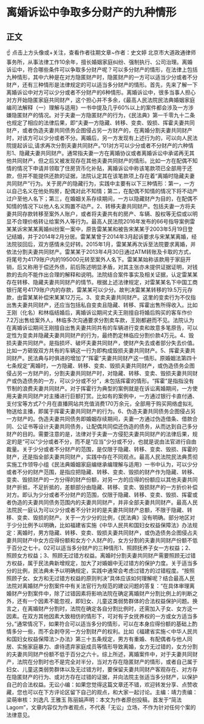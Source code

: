 # 离婚诉讼中争取多分财产的九种情形
## 正文
☝ 点击上方头像或+关注，查看作者往期文章~作者：史文婷 北京市大道政通律师事务所，从事法律工作10余年，擅长婚姻家庭纠纷、强制执行、公司治理。离婚诉讼中，符合哪些条件可以争取多分财产呢？可以多分财产的情形，在法律上包括九种情形，其中六种是在对方隐匿财产时，隐匿财产的一方可以适当少分或者不分财产，还有三种情形是法律规定的可以适当多分财产的情形。首先，先来了解一下离婚诉讼中对方可以少分或者不分财产的6种情形。离婚诉讼中，很多当事人担心对方开始隐匿家庭共同财产，这个担心并不多余，《最高人民法院民法典婚姻家庭编司法解释（一）理解与适用》一书中提及几乎60%以上的案件都会涉及一方涉嫌隐匿财产的情况。对于夫妻一方隐匿财产的行为，《民法典》第一千零九十二条也规定了相应的法律后果，即“夫妻一方隐藏、转移、变卖、毁损、挥霍夫妻共同财产，或者伪造夫妻共同债务企图侵占另一方财产的，在离婚分割夫妻共同财产时，对该方可以少分或者不分。离婚后，另一方发现有上述行为的，可以向人民法院提起诉讼,请求再次分割夫妻共同财产。”01对方可以少分或者不分财产的六种情形1、隐藏夫妻共同财产。通常指夫妻一方在离婚协议或者离婚诉讼中承诺再无其他共同财产，但之后又被发现存在其他夫妻共同财产的情形。比如一方在配偶不知情的情况下申请并领取了住房货币化补贴，离婚诉讼中称该笔款项已全部用于还款，但并不能提供还款的证据，法院认定其在该笔款项上存在着“离婚时隐藏夫妻共同财产”行为。关于房产的隐藏行为，实践中主要有以下三种情形：第一，一方以自己名义在他处购房，配偶对此不知情；第二，在配偶不知情的情况下将不动产过户至他人名下；第三，在婚姻关系存续期间，一方以隐藏财产为目的，在配偶不知情的情况下以他人名义购置不动产。2、转移夫妻共同财产。包括夫妻一方将夫妻共同存款转移至案外人账户，或者将夫妻共有的房产、车辆、股权等无偿或以明显不合理价格转让给案外人等行为。最高人民法院2016年发布的66号指导案例雷某某诉宋某某离婚纠纷案一案中，原告雷某某和被告宋某某于2003年5月19日登记结婚，并于2014年2月分居。雷某某曾于2014年3月起诉要求与宋某某离婚，经法院驳回后，双方感情未见好转。2015年1月，雷某某再次诉至法院要求离婚，并依法分割夫妻共同财产。雷某某于2013年4月30日通过ATM转账及卡取的方式，将尾号为4179账户内的195000元转至案外人名下。雷某某始称该款用于家庭开销，后又称用于偿还外债，前后陈述明显矛盾，对其主张亦未提供证据证明，对钱款的去向不能作出合理的解释和说明。法院结合案件事实及相关证据，认定雷某某存在转移、隐藏夫妻共同财产的情节。根据上述法律规定，对雷某某名下中国工商银行尾号4179账户内的存款，雷某某可以少分。故判决雷某某转移的19.5万元存款，由雷某某补偿宋某某12万元。3、变卖夫妻共同财产。这里的变卖行为不仅指出售夫妻共同财产，还应当包括私自变卖且隐藏、转移、挥霍出售所得收入。比如王刚（化名）和林临结婚后，离婚诉讼期间丈夫王刚擅自将婚后购买的客车作价7.2万出售给案外人，林临多次沟通要求分割卖车款，王刚都避而不见。法院认为在离婚诉讼期间王刚擅自出售夫妻共同共有的车辆进行变卖和故意多笔原告，可以定性为变卖并隐藏夫妻共同财产的行为，最终酌定林临应分割价款4万元。4、毁损夫妻共同财产。是指损坏、破坏夫妻共同财产，使财产失去或者部分失去价值。比如一方砸毁双方共有的车辆这一行为即构成毁损夫妻共同财产。5、挥霍夫妻共同财产。民法典与时俱进的增加了“挥霍”夫妻共同财产这一情形。原婚姻法第四十七条规定“离婚时，一方隐藏、转移、变卖、毁损夫妻共同财产，或伪造债务企图侵占另一方财产的，分割夫妻共同财产时，对隐藏、转移、变卖、毁损夫妻共同财产或伪造债务的一方，可以少分或不分”，未包括挥霍的情形。“挥霍”是指指没有节制的浪费夫妻共同财产。对于挥霍行为典型的案例就是在诉讼离婚期间，一方使用夫妻共同财产对主播进行巨额打赏。比如有的案例中，一方通过银行卡直付通、支付宝等方式7个月在直播网站共充值消费170万余元，全部用于购买网络虚拟礼物送给主播，即属于挥霍夫妻共同财产的行为。6、伪造夫妻共同债务企图侵占另一方财产的。伪造夫妻共同债务即婚姻存续期间，夫妻一方通过伪造借条、借款合同、公证书等设计夫妻共同债务，让配偶共同偿还伪造的债务，从而达到自己多分财产的目的。需要注意的是，法律对于夫妻一方侵犯夫妻共同财产的法律后果，规定的是“可以”少分或者不分，而不是“应当”少分或不分，也就是说由法官进行自由裁量。关于少分或者不分财产的范围，是仅限于隐藏、转移、变卖、毁损、挥霍的财产，还是指全部夫妻共同财产，实践中存在不同观点。最高人民法院民法典贯彻实施工作领导小组《民法典婚姻家庭编继承编理解与适用》一书中认为，可以少分或者不分的财产范围，是指应把隐藏、转移、变卖、毁损的财产作为隐藏、转移、变卖、毁损财产的一方分得的财产份额，对另一方的应得的份额应以其他夫妻共同财产折抵，不足折抵的，差额部分由隐藏、转移、变卖、毁损财产的一方折价补偿对方。即认为少分或者不分财产的范围，仅限于隐藏、转移、变卖、毁损、挥霍或者伪造的夫妻共同债务范围内的夫妻共同财产，并非全部夫妻共同财产。最高人民法院民一庭认为可以少分或者不分针对的是夫妻共同财产总额，不限于隐藏、转移、变卖、毁损的财产。关于一方少分的比例，《民法典》没有明确。部分地区对于少分比例予以明确，比如福建省实施《中华人民共和国妇女权益保障法》办法规定：离婚时，男方隐藏、转移、变卖、毁损夫妻共同财产，或伪造债务企图侵占夫妻共同财产中女方应得份额和女方个人财产的，女方分割的夫妻共同财产份额不低于百分之七十。02可以适当多分财产的三种情形1、照顾抚养子女一方权益；2、照顾女方权益；3、照顾无过错方权益。离婚时分割夫妻共同财产需要照顾无过错方权益，属于民法典新增规定，加大了对婚姻中无过错方的保护力度。关于适当多分的比例，民法典未予以明确规定，实践中通常会考虑过错方的过错程度。“按照照顾子女、女方和无过错方权益的原则判决”具体应该如何理解呢？结合最高人民法院对离婚财产分割案件中有关法官行为规范的建议问题的答复：“在具体审理离婚财产分割案件中，除了过错因素将影响法院在确定离婚财产分割比例上的判断之外，还有一个因素不能忽视，即妇女、儿童这类弱势群体的合法权益保护问题。换言之，在离婚财产分割时，法院在确定各自分割比例时，还需加入子女、女方这一因素。在双方其他因素大致相仿的情形下，可对有子女抚养权的一方或女方适当多分。”通常情况下，如果符合可以适当多分的情形，可以在本身应得份额的基础上酌情多分一些，而不会剥夺另一方分割财产的权利。比如《福建省实施＜中华人民共和国妇女权益保障法＞办法》第三十五条规定，男方有重婚、有配偶者与他人同居、实施家庭暴力、虐待遗弃家庭成员等情形导致离婚，女方无过错的，女方分割的夫妻共同财产份额不低于百分之六十。综上所述，离婚案件中，对于夫妻共同财产，法院在分割时也不是完全对半分，当对方存在隐匿财产的情形，或者自己属于妇女、儿童这类弱势群体以及无过错方时，要保留夫妻共同财产客观存在、对方存在隐匿财产的行为、或对方存在过错的证据，并向法院主张适当多分财产，以保护自己的合法权益。无讼小编：如果您觉得这篇文章还不错，欢迎转发分享、点赞收藏，您也可以在下方评论区留下自己的观点，和大家一起讨论。主编：靖力责编：梁萌审核：刘逸凡 王雅玉 陈丽娟声明：本文为作者原创投稿，首发于“简法Lagom”，文章内容仅为作者观点，不代表「无讼」立场，不作为针对任何个案的法律意见。